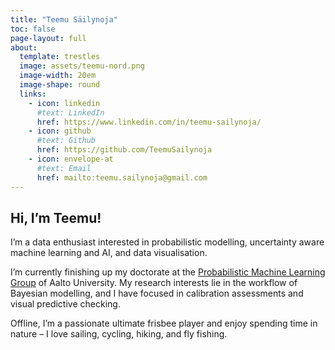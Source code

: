 ```yaml
---
title: "Teemu Säilynoja"
toc: false
page-layout: full
about:
  template: trestles
  image: assets/teemu-nord.png
  image-width: 20em
  image-shape: round
  links: 
    - icon: linkedin
      #text: LinkedIn
      href: https://www.linkedin.com/in/teemu-sailynoja/
    - icon: github
      #text: Github
      href: https://github.com/TeemuSailynoja
    - icon: envelope-at
      #text: Email
      href: mailto:teemu.sailynoja@gmail.com
---
```


## Hi, I'm Teemu!
I'm a data enthusiast interested in probabilistic modelling, uncertainty aware machine learning and AI, and data visualisation. 

I'm currently finishing up my doctorate at the [Probabilistic Machine Learning Group](https://research.cs.aalto.fi/pml/) of Aalto University. My research interests lie in the workflow of Bayesian modelling, and I have focused in calibration assessments and visual predictive checking.


Offline, I'm a passionate ultimate frisbee player and enjoy spending time in nature -- I love sailing, cycling, hiking, and fly fishing.